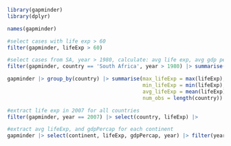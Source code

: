 ```r
library(gapminder)
library(dplyr)
```

```r
names(gapminder)
```

```r
#select cases with life exp > 60
filter(gapminder, lifeExp > 60)
```


```r
#select cases from SA, year > 1980, calculate: avg life exp, avg gdp per cap income
filter(gapminder, country == 'South Africa', year > 1980) |> summarise(avg_lifeExp = mean(lifeExp), avg_gdpPercap = mean(gdpPercap))
```

```r
gapminder |> group_by(country) |> summarise(max_lifeExp = max(lifeExp),
                                            min_lifeExp = min(lifeExp),
                                            avg_lifeExp = mean(lifeExp),
                                            num_obs = length(country))
```
```r
#extract life exp in 2007 for all countries 
filter(gapminder, year == 2007) |> select(country, lifeExp) |> 
```

```r
#extract avg lifeExp, and gdpPercap for each continent
gapminder |> select(continent, lifeExp, gdpPercap, year) |> filter(year == 2007) |> group_by(continent) |> summarise(avg_lifeExp = mean(lifeExp), avg_gdpPercap = mean(gdpPercap))
```










